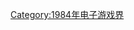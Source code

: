 {{Video game companies established in the year|198|4|1979|1990}}

[[Category:1984年电子游戏界|Category:1984年电子游戏界]]